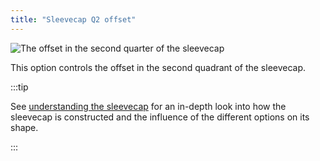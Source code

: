 ```yaml
---
title: "Sleevecap Q2 offset"
---
```


![The offset in the second quarter of the sleevecap](./sleevecapq2offset.svg)

This option controls the offset in the second quadrant of the sleevecap.

:::tip


See [understanding the sleevecap](/docs/designs/brian/options#understanding-the-sleevecap) for an in-depth
look into how the sleevecap is constructed and the influence of the different options on its shape.

:::




